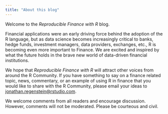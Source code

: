 ```yaml
---
title: "About this blog"
---
```


Welcome to the *Reproducible Finance with R* blog.

Financial applications were an early driving force behind the adoption of the R language, but as data science becomes increasingly critical to banks, hedge funds, investment managers, data providers, exchanges, etc., R is becoming even more important to Finance. We are excited and inspired by what the future holds in the brave new world of data-driven financial institutions.

We hope that *Reproducible Finance with R* will attract other voices from around the R Community. If you have something to say on a finance related topic, news, commentary, or an example of using R in finance that you would like to share with the R Community, please email your ideas to <jonathan.regenstein@rstudio.com>.

We welcome comments from all readers and encourage discussion. However, comments will not be moderated. Please be courteous and civil.



